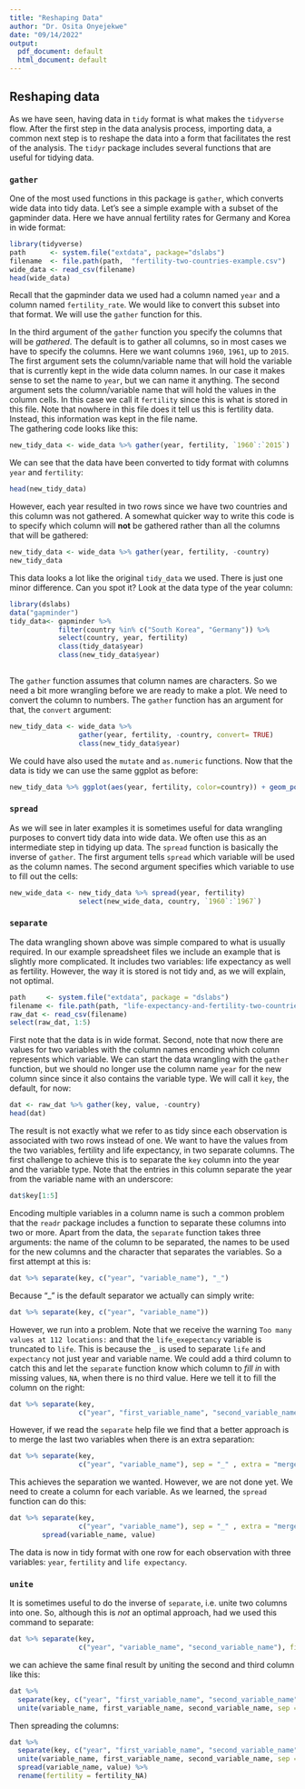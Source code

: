 ```yaml
---
title: "Reshaping Data"
author: "Dr. Osita Onyejekwe"
date: "09/14/2022"
output:
  pdf_document: default
  html_document: default
---
```


## Reshaping data
As we have seen, having data in `tidy` format is what makes the `tidyverse` flow. After the first step in the data analysis process, importing data, a common next step is to reshape the data into a form that facilitates the rest of the analysis. The `tidyr` package includes several functions that are useful for tidying data.


### `gather`
One of the most used functions in this package is `gather`, which converts wide data into tidy data. Let's see a simple example with a subset of the gapminder data. Here we have annual fertility rates for Germany and Korea in wide format:


```r
library(tidyverse)
path      <- system.file("extdata", package="dslabs")
filename  <- file.path(path,  "fertility-two-countries-example.csv")
wide_data <- read_csv(filename)
head(wide_data)
```


Recall that the gapminder data we used had a column named `year` and a column named `fertility_rate`. We would like to convert this subset into that format. We will use the `gather` function for this.

In the third argument of the `gather` function you specify the columns that will be _gathered_. The default is to gather all columns, so in most cases we have to specify the columns. Here we want columns `1960`, `1961`, up to `2015`. The first argument sets the column/variable name that will hold the variable that is currently kept in the wide data column names. In our case it makes sense to set the name to `year`, but we can name it anything. The second argument sets the column/variable name that will hold the values in the column cells. In this case we call it `fertility` since this is what is stored in this file. Note that nowhere in this file does it tell us this is fertility data. Instead, this information was kept in the file name.  
The gathering code looks like this:


```r
new_tidy_data <- wide_data %>% gather(year, fertility, `1960`:`2015`)
```


We can see that the data have been converted to tidy format with columns `year` and `fertility`:

```r
head(new_tidy_data)
```
However, each year resulted in two rows since we have two countries and this column was not gathered.
A somewhat quicker way to write this code is to specify which column will **not** be gathered rather than all the columns that will be gathered:


```r
new_tidy_data <- wide_data %>% gather(year, fertility, -country)
new_tidy_data
```


This data looks a lot like the original `tidy_data` we used. There is just one minor difference. Can you spot it? Look at the data type of the year column:


```r
library(dslabs)
data("gapminder")
tidy_data<- gapminder %>%
            filter(country %in% c("South Korea", "Germany")) %>%
            select(country, year, fertility)
            class(tidy_data$year)
            class(new_tidy_data$year)
  
```


The `gather` function assumes that column names are characters. So we need a bit more wrangling before we are ready to make a plot. We need to convert the column to numbers. The `gather` function has an argument for that, the `convert` argument:

```r
new_tidy_data <- wide_data %>%
                 gather(year, fertility, -country, convert= TRUE)
                 class(new_tidy_data$year)

```

We could have also used the `mutate` and `as.numeric` functions.
Now that the data is tidy we can use the same ggplot as before:

```r
new_tidy_data %>% ggplot(aes(year, fertility, color=country)) + geom_point()

```


### `spread`
As we will see in later examples it is sometimes useful for data wrangling purposes to convert tidy data into wide data. We often use this as an intermediate step in tidying up data. The `spread` function is basically the inverse of `gather`. The first argument tells `spread` which variable will be used as the column names. The second argument specifies which variable to use to fill out the cells:


```r
new_wide_data <- new_tidy_data %>% spread(year, fertility)
                 select(new_wide_data, country, `1960`:`1967`)
```


### `separate`


The data wrangling shown above was simple compared to what is usually required. In our example spreadsheet files we include an example that is slightly more complicated. It includes two variables: life expectancy as well as fertility. However, the way it is stored is not tidy and, as we will explain, not optimal.

```r
path     <- system.file("extdata", package = "dslabs")
filename <- file.path(path, "life-expectancy-and-fertility-two-countries-example.csv")
raw_dat <- read_csv(filename)
select(raw_dat, 1:5)
```


First note that the data is in wide format. Second, note that now there are values for two variables with the column names encoding which column represents which variable. We can start the data wrangling with the `gather` function, but we should no longer use the column name `year` for the new column since since it also contains the variable type. We will call it `key`, the default, for now:
```r
dat <- raw_dat %>% gather(key, value, -country)
head(dat)

```


The result is not exactly what we refer to as tidy since each observation is associated with two rows instead of one. We want to have the values from the two variables, fertility and life expectancy, in two separate columns. The first challenge to achieve this is to separate the `key` column into the year and the variable type. Note that the entries in this column separate the year from the variable name with an underscore:

```r
dat$key[1:5]
```

Encoding multiple variables in a column name is such a common problem that the `readr` package includes a function to separate these columns into two or more. Apart from the data, the `separate` function takes three arguments: the name of the column to be separated, the names to be used for the new columns and the character that separates the variables. So a first attempt at this is:


```r
dat %>% separate(key, c("year", "variable_name"), "_")
```


Because "_" is the default separator we actually can simply write:
```r
dat %>% separate(key, c("year", "variable_name"))
```


However, we run into a problem. Note that we receive the warning `Too many values at 112 locations:` and that the `life_exepectancy` variable is truncated to `life`. This is because the `_` is used to separate `life` and `expectancy` not just year and variable name. We could add a third column to catch this and let the `separate` function know which column to _fill in_ with missing values, `NA`, when there is no third value. Here we tell it to fill the column on the right:


```r
dat %>% separate(key, 
                 c("year", "first_variable_name", "second_variable_name"), fill =     "right")
```

However, if we read the `separate` help file we find that a better approach is to merge the last two variables when there is an extra separation:

```r
dat %>% separate(key, 
                 c("year", "variable_name"), sep = "_" , extra = "merge")
```

This achieves the separation we wanted. However, we are not done yet. We need to create a column for each variable. As we learned, the `spread` function can do this:


```r
dat %>% separate(key, 
                 c("year", "variable_name"), sep = "_" , extra = "merge") %>%
        spread(variable_name, value)
```


The data is now in tidy format with one row for each observation with three variables: `year`, `fertility` and `life expectancy`.


### `unite`


It is sometimes useful to do the inverse of `separate`, i.e. unite two columns into one. So, although this is *not* an optimal approach, had we used this command to separate:


```r
dat %>% separate(key, 
                 c("year", "variable_name", "second_variable_name"), fill = "right")

```


we can achieve the same final result by uniting the second and third column like this:
```r
dat %>%
  separate(key, c("year", "first_variable_name", "second_variable_name"), fill = "right") %>%
  unite(variable_name, first_variable_name, second_variable_name, sep = "_")
```


Then spreading the columns:

```r
dat %>%
  separate(key, c("year", "first_variable_name", "second_variable_name"), fill = "right") %>%
  unite(variable_name, first_variable_name, second_variable_name, sep = "_") %>%
  spread(variable_name, value) %>%
  rename(fertility = fertility_NA)
```